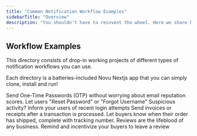 ```yaml
---
title: "Common Notification Workflow Examples"
sidebarTitle: "Overview"
description: "You shouldn't have to reinvent the wheel. Here we share how to implement several real-world use cases of notifications workflows."
---
```


## Workflow Examples

This directory consists of drop-in working projects of different types of notification workflows you can use.

Each directory is a batteries-included Novu Nextjs app that you can simply clone, install and run!


<CardGroup cols={2}>
  <Card title="OTP"  href="/guides/workflows/otp">
    Send One-Time Passwords (OTP) without worrying about email reputation scores.
  </Card>
  <Card title="Password Reset"  href="/guides/workflows/password-reset">
    Let users "Reset Password" or "Forgot Username"
  </Card>  
  <Card title="Recent Login"  href="/guides/workflows/recent-login">
    Suspicious activity? Inform your users of recent login attempts
  </Card>  
  <Card title="Invoice & Receipts"  href="/guides/workflows/invoice-receipt">
    Send invoices or receipts after a transaction is processed.
  </Card>  
  <Card title="Shipping Confirmation"  href="/guides/workflows/shipping-confirmation">
    Let buyers know when their order has shipped, complete with tracking number.
  </Card>  
  <Card title="Feedback Reviews"  href="/guides/workflows/feedback-reviews">
    Reviews are the lifeblood of any business. Remind and incentivize your buyers to leave a review
  </Card>  
</CardGroup>


